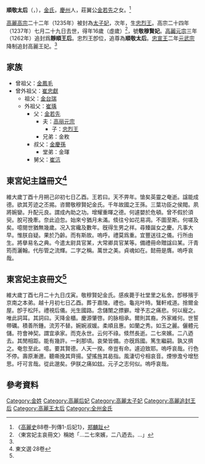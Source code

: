 '''順敬太后'''（{{lang|ko|순경태후}}，{{bd|1222年||1237年|catIdx=K}}），[[金氏|金氏]]，[[慶州|慶州]]人，莊翼公[[金若先|金若先]]之女。<ref name= "gls">《[[高麗史|高麗史]]88卷-列傳1-后妃1》，[[郑麟趾|郑麟趾]]</ref>

[[高麗高宗|高麗高宗]]二十二年（1235年）被封為[[太子妃|太子妃]]，次年，生[[忠烈王|忠烈王]]。高宗二十四年（1237年）七月二十九日去世，得年16歲（虛歲）<ref>〈東宮妃主哀冊文〉稱她「…二七來嬪，二八迺去。…」</ref>，號'''敬穆賢妃'''。[[高麗元宗|高麗元宗]]三年（1262年）追封爲'''靜順王后'''。忠烈王卽位，追尊為'''順敬太后'''。[[忠宣王|忠宣王]]二年[[元武宗|元武宗]]降制追封高麗王妃。<ref name= "gls" />

== 家族 ==
* 曾祖父：[[金鳳毛|金鳳毛]]
* 曾外祖父：[[崔忠獻|崔忠獻]]
** 祖父：[[金台瑞|金台瑞]]
** 外祖父：[[崔瑀|崔瑀]]
*** 父：[[金若先|金若先]]
**** 夫：[[高丽元宗|高丽元宗]]
***** 子：[[忠烈王|忠烈王]]
****兄弟：金敉
***叔父：[[金慶孫|金慶孫]]
****堂弟：金琿
*** 舅父：[[崔沆|崔沆]]

==東宮妃主諡冊文<ref name= "dms">東文選·28卷</ref>==
維大歲丁酉十月朔己卯初七日乙酉。王若曰。天﻿不畀年。愴矣英靈之奄逝。諡能成德。欲其芳迹之﻿丕掦。咨爾敬穆賢妃金氏。千年故國之王孫。三葉﻿功臣之侯閥。夙將婉孌。升配元良。謂成內助之功。﻿增耀重暉之德。何遽嬰於危頓。曾不假於須臾。脫﻿可挽牽。奈此迫忽。始來兮猶月未滿。倐往兮如花﻿易凋。不圖至斯。何嗟及矣。噫閱世猶無幾歲。况入﻿宮纔及數年。旣得生男之祥。尋臻誕女之慶。凡事大早。惟朕自疑。果於乃齡。而有斯故。嗚呼。禮莫爲﻿重。宜豐送往之儀。行所由生。將擧易名之典。今遣﻿太尉具官某，大常卿具官某等。備禮冊命贈諡曰﻿某。汗青筠而灑翰。代彤管之流輝。二字之稱。萬世﻿之美。貞魂如在。懿冊是膺。嗚呼哀哉。

==東宮妃主哀冊文<ref name= "dms" />==
維大歲丁酉七月二十九日戊寅。敬穆賢妃金氏。﻿感疾薨于社堂里之私舍。卽移殯于京南之本弟。﻿越十月初七日乙酉。葬于嘉陵。禮也。龜兆叶時。鷖﻿軒戒道。捨爾金屋。卽于松阡。禮視后儀。光生國路。念儲闈之摽擗。增予志之痛悲。何以寵之。唯此詞﻿耳。其詞曰。天降金櫃。慶源肇啓。的脉相承。爾則其﻿裔。外家維何。世誓帶礪。積善所鍾。流芳不替。婉婉﻿淑媛。柔順且惠。如蘭之秀。如玉之麗。儷體元儲。符﻿會神契。謂宜承家。而克永世。云何不祿。倐然長逝。﻿二七來嬪。二八迺去。其閒相距。能有幾許。一刹那﻿頃。哀榮皆備。亦旣爲國。篤生繼嗣。孰又擠之。奄忽﻿至此。噫。要其賢德。人天一揆。帝豈有命。遽迫致耶。嗚呼哀哉。行色不停。壽原漸邇。聽嘶挽其齊揚。望﻿搖旌其曷指。風淒切兮相哀音。煙慘澹兮增愁思。吁可言哉。從此邈矣。伊朕之痛如玆。元子之志何似。嗚呼哀哉。

== 參考資料 ==
<div class="references-small">
<references></references>
</div>

{{高麗王后}}
[[Category:金姓|Category:金姓]]
[[Category:高麗后妃|Category:高麗后妃]]
[[Category:高麗太子妃|Category:高麗太子妃]]
[[Category:高麗追封王后|Category:高麗追封王后]]
[[Category:高麗王太后|Category:高麗王太后]]
[[Category:全州金氏|Category:全州金氏]]